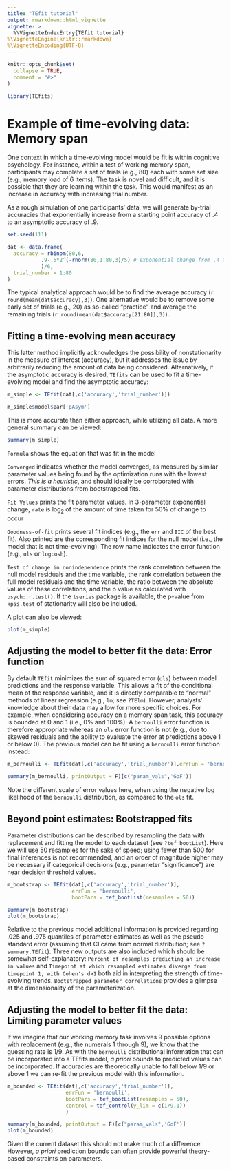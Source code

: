 ```yaml
---
title: "TEfit tutorial"
output: rmarkdown::html_vignette
vignette: >
  %\VignetteIndexEntry{TEfit tutorial}
%\VignetteEngine{knitr::rmarkdown}
%\VignetteEncoding{UTF-8}
---
```


```r
knitr::opts_chunk$set(
  collapse = TRUE,
  comment = "#>"
)
```

```r
library(TEfits)
```

# Example of time-evolving data: Memory span

One context in which a time-evolving model would be fit is within cognitive psychology. For instance, within a test of working memory span, participants may complete a set of trials (e.g., 80) each with some set size (e.g., memory load of 6 items). The task is novel and difficult, and it is possible that they are learning within the task. This would manifest as an increase in accuracy with increasing trial number.

As a rough simulation of one participants' data, we will generate by-trial accuracies that exponentially increase from a starting point accuracy of .4 to an asymptotic accuracy of .9.

```r
set.seed(111)

dat <- data.frame(
  accuracy = rbinom(80,6,
           .9-.5*2^(-rnorm(80,1:80,3)/5) # exponential change from .4 to .9 with a rate [half-change time constant] of log2(5+1)=2.58
           )/6,
  trial_number = 1:80
)
```

The typical analytical approach would be to find the average accuracy (`r round(mean(dat$accuracy),3)`). One alternative would be to remove some early set of trials (e.g., 20) as so-called "practice" and average the remaining trials (`r round(mean(dat$accuracy[21:80]),3)`).

## Fitting a time-evolving mean accuracy

This latter method implicitly acknowledges the possibility of nonstationarity in the measure of interest (accuracy), but it addresses the issue by arbitrarily reducing the amount of data being considered. Alternatively, if the asymptotic accuracy is desired, `TEfits` can be used to fit a time-evolving model and find the asymptotic accuracy:

```r
m_simple <- TEfit(dat[,c('accuracy','trial_number')])
```

```r
m_simple$model$par['pAsym']
```

This is more accurate than either approach, while utilizing all data. A more general summary can be viewed:

```r
summary(m_simple)
```

`Formula` shows the equation that was fit in the model

`Converged` indicates whether the model converged, as measured by similar parameter values being found by the optimization runs with the lowest errors. *This is a heuristic*, and should ideally be corroborated with parameter distributions from bootstrapped fits.

`Fit Values` prints the fit parameter values. In 3-parameter exponential change, `rate` is log~2~ of the amount of time taken for 50% of change to occur

`Goodness-of-fit` prints several fit indices (e.g., the `err` and `BIC` of the best fit). Also printed are the corresponding fit indices for the null model (i.e., the model that is not time-evolving). The row name indicates the error function (e.g., `ols` or `logcosh`).

`Test of change in nonindependence` prints the rank correlation between the null model residuals and the time variable, the rank correlation between the full model residuals and the time variable, the ratio between the absolute values of these correlations, and the p value as calculated with `psych::r.test()`. If the `tseries` package is available, the p-value from `kpss.test` of stationarity will also be included.

A plot can also be viewed:

```r
plot(m_simple)
```

## Adjusting the model to better fit the data: Error function

By default `TEfit` minimizes the sum of squared error (`ols`) between model predictions and the response variable. This allows a fit of the conditional mean of the response variable, and it is directly comparable to "normal" methods of linear regression (e.g., `lm`; see `?TElm`). However, analysts' knowledge about their data may allow for more specific choices. For example, when considering accuracy on a memory span task, this accuracy is bounded at 0 and 1 (i.e., 0% and 100%). A `bernoulli` error function is therefore appropriate whereas an `ols` error function is not (e.g., due to skewed residuals and the ability to evaluate the error at predictions above 1 or below 0). The previous model can be fit using a `bernoulli` error function instead:

```r
m_bernoulli <- TEfit(dat[,c('accuracy','trial_number')],errFun = 'bernoulli')

```
```r
summary(m_bernoulli, printOutput = F)[c("param_vals",'GoF')]
```

Note the different scale of error values here, when using the negative log likelihood of the `bernoulli` distribution, as compared to the `ols` fit.

## Beyond point estimates: Bootstrapped fits

Parameter distributions can be described by resampling the data with replacement and fitting the model to each dataset (see `?tef_bootList`). Here we will use 50 resamples for the sake of speed; using fewer than 500 for final inferences is not recommended, and an order of magnitude higher may be necessary if categorical decisions (e.g., parameter "significance") are near decision threshold values.

```r
m_bootstrap <- TEfit(dat[,c('accuracy','trial_number')],
                     errFun = 'bernoulli',
                     bootPars = tef_bootList(resamples = 50))

```
```r
summary(m_bootstrap)
plot(m_bootstrap)
```

Relative to the previous model additional information is provided regarding .025 and .975 quantiles of parameter estimates as well as the pseudo standard error (assuming that CI came from normal distribution; see `?summary.TEfit`). Three new outputs are also included which should be somewhat self-explanatory: `Percent of resamples predicting an increase in values` and `Timepoint at which resampled estimates diverge from timepoint 1, with Cohen's d>1` both aid in interpreting the strength of time-evolving trends. `Bootstrapped parameter correlations` provides a glimpse at the dimensionality of the parameterization.

## Adjusting the model to better fit the data: Limiting parameter values

If we imagine that our working memory task involves 9 possible options with replacement (e.g., the numerals 1 through 9), we know that the guessing rate is 1/9. As with the `bernoulli` distributional information that can be incorporated into a TEfits model, *a priori* bounds to predicted values can be incorporated. If accuracies are theoretically unable to fall below 1/9 or above 1 we can re-fit the previous model with this information.

```r
m_bounded <- TEfit(dat[,c('accuracy','trial_number')],
                   errFun = 'bernoulli',
                   bootPars = tef_bootList(resamples = 50),
                   control = tef_control(y_lim = c(1/9,1))
                   )

```
```r
summary(m_bounded, printOutput = F)[c("param_vals",'GoF')]
plot(m_bounded)
```

Given the current dataset this should not make much of a difference. However, *a priori* prediction bounds can often provide powerful theory-based constraints on parameters.
